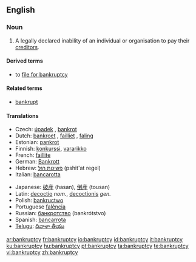 {{wikipedia}}
==English==

===Noun===
{{en-noun|bankruptcies}}

# A legally declared inability of an individual or organisation to pay their [[creditor]]s.

====Derived terms====
*to [[file for bankruptcy]]

====Related terms====
*[[bankrupt]]

====Translations====
{{trans-top|inability to pay creditors}}
* Czech: [[úpadek]] {{m}}, [[bankrot]] {{m}}
* Dutch: [[bankroet]] {{n}}, [[failliet]] {{n}}, [[faling]] {{f}}
* Estonian: [[pankrot]]
* Finnish: [[konkurssi]], [[vararikko]]
* French: [[faillite]] {{f}}
* German: [[Bankrott]] {{m}}
* Hebrew: [[פשיטת רגל]] (pshit'at regel) {{f}}
* Italian: [[bancarotta]]
{{trans-mid}}
* Japanese: [[破産]] (hasan), [[倒産]] (tousan)
* Latin: [[decoctio]] ''nom.'', [[decoctionis]] ''gen.''
* Polish: [[bankructwo]] {{n}}
* Portuguese [[falência]] {{f}}
* Russian: [[банкротство]] (bankrótstvo) {{n}}
* Spanish: [[bancarrota]] {{f}}
* [[Telugu]]: [[దివాళా తీయు]]
{{trans-bottom}}

[[ar:bankruptcy]]
[[fr:bankruptcy]]
[[io:bankruptcy]]
[[id:bankruptcy]]
[[it:bankruptcy]]
[[ku:bankruptcy]]
[[hu:bankruptcy]]
[[pt:bankruptcy]]
[[ta:bankruptcy]]
[[te:bankruptcy]]
[[vi:bankruptcy]]
[[zh:bankruptcy]]
